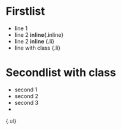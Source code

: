 # Firstlist
- line 1
- line 2 **inline**\{.inline\}
- line 2 **inline** \{.li\}
- line with class \{.li\}

# Secondlist with class
- second 1
- second 2
- second 3
-
\{.ul\}
